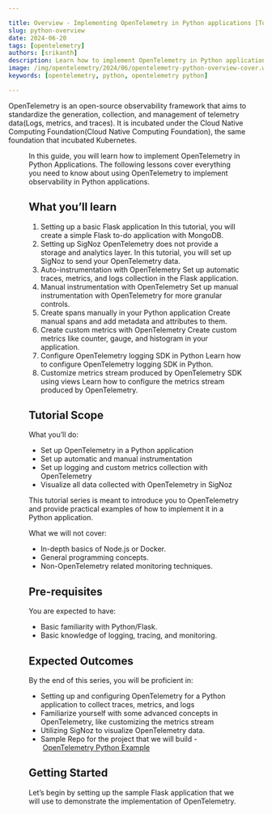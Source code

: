 ```yaml
---

title: Overview - Implementing OpenTelemetry in Python applications [Tutorial Series]
slug: python-overview
date: 2024-06-20
tags: [opentelemetry]
authors: [srikanth]
description: Learn how to implement OpenTelemetry in Python applications with this tutorial series that covers everything from scratch - auto-instrumentation, manual instrumentation, custom metrics, logs, and some more advanced concepts in OpenTelemetry
image: /img/opentelemetry/2024/06/opentelemetry-python-overview-cover.webp
keywords: [opentelemetry, python, opentelemetry python]

---
```


<head>
  <link rel="canonical" href="https://signoz.io/blog/apm-tools/"/>
</head>

OpenTelemetry is an open-source observability framework that aims to standardize the generation, collection, and management of telemetry data(Logs, metrics, and traces). It is incubated under the Cloud Native Computing Foundation(Cloud Native Computing Foundation), the same foundation that incubated Kubernetes.

<Figure src="public/img/opentelemetry/2024/06/opentelemetry-python-overview-cover.webp" alt="" caption="" />

In this guide, you will learn how to implement OpenTelemetry in Python Applications. The following lessons cover everything you need to know about using OpenTelemetry to implement observability in Python applications.

## What you’ll learn

1. Setting up a basic Flask application
In this tutorial, you will create a simple Flask to-do application with MongoDB.
2. Setting up SigNoz
OpenTelemetry does not provide a storage and analytics layer. In this tutorial, you will set up SigNoz to send your OpenTelemetry data.
3. Auto-instrumentation with OpenTelemetry
Set up automatic traces, metrics, and logs collection in the Flask application.
4. Manual instrumentation with OpenTelemetry
Set up manual instrumentation with OpenTelemetry for more granular controls.
5. Create spans manually in your Python application
Create manual spans and add metadata and attributes to them.
6. Create custom metrics with OpenTelemetry
Create custom metrics like counter, gauge, and histogram in your application.
7. Configure OpenTelemetry logging SDK in Python
Learn how to configure OpenTelemetry logging SDK in Python.
8. Customize metrics stream produced by OpenTelemetry SDK using views
Learn how to configure the metrics stream produced by OpenTelemetry.

## Tutorial Scope

What you’ll do:

- Set up OpenTelemetry in a Python application
- Set up automatic and manual instrumentation
- Set up logging and custom metrics collection with OpenTelemetry
- Visualize all data collected with OpenTelemetry in SigNoz

This tutorial series is meant to introduce you to OpenTelemetry and provide practical examples of how to implement it in a Python application.

What we will not cover:

- In-depth basics of Node.js or Docker.
- General programming concepts.
- Non-OpenTelemetry related monitoring techniques.

## Pre-requisites

You are expected to have:

- Basic familiarity with Python/Flask.
- Basic knowledge of logging, tracing, and monitoring.

## Expected Outcomes

By the end of this series, you will be proficient in:

- Setting up and configuring OpenTelemetry for a Python application to collect traces, metrics, and logs
- Familiarize yourself with some advanced concepts in OpenTelemetry, like customizing the metrics stream
- Utilizing SigNoz to visualize OpenTelemetry data.
- Sample Repo for the project that we will build - [OpenTelemetry Python Example](https://github.com/SigNoz/opentelemetry-python-example)

## Getting Started

Let’s begin by setting up the sample Flask application that we will use to demonstrate the implementation of OpenTelemetry.

